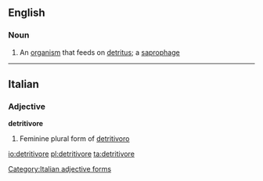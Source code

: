 ==English==

===Noun===
{{wikipedia}}
{{en-noun}}
# {{context|biology|lang=en}} An [[organism]] that feeds on [[detritus]]; a [[saprophage]]


----

==Italian==

===Adjective===
'''detritivore''' {{f}}

# Feminine plural form of [[detritivoro]]
[[Category:Italian adjective forms]]

[[io:detritivore]]
[[pl:detritivore]]
[[ta:detritivore]]